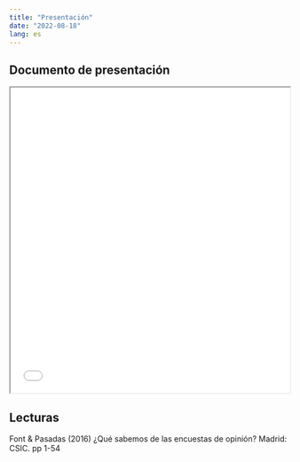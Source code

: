 ---
title: "Presentación"
date: "2022-08-18"
lang: es
---

## Documento de presentación
 
<iframe src=/slides/01-presentacion/01-presentacion.html height="550" width=100% allowfullscreen="true">
</iframe> 


## Lecturas

Font & Pasadas (2016) ¿Qué sabemos de las encuestas de opinión? Madrid: CSIC. pp 1-54

